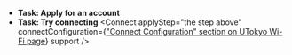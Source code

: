 
- **Task: Apply for an account**
  <Apply utasOnly support />
- **Task: Try connecting**
  <Connect
    applyStep="the step above"
    connectConfiguration={<a href="/en/utokyo_wifi/#connect-configuration">"Connect Configuration" section on UTokyo Wi-Fi page</a>}
    support
  />

